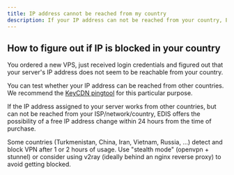 ```yaml
---
title: IP address cannot be reached from my country
description: If your IP address can not be reached from your country, EDIS offers a free IP address change within 24 hours of purchase.
---
```



## How to figure out if IP is blocked in your country

You ordered a new VPS, just received login credentials and figured out that your server's IP address does not seem to be reachable from your country.

You can test whether your IP address can be reached from other countries. We recommend the <a href="https://tools.keycdn.com/ping" target="_blank">KeyCDN pingtool</a> for this particular purpose.

If the IP address assigned to your server works from other countries, but can not be reached from your ISP/network/country, EDIS offers the possibility of a free IP address change within 24 hours from the time of purchase.

<CtaButton label='IP Address Change' link='./change-ip-address' />

<Note>
  Some countries (Turkmenistan, China, Iran, Vietnam, Russia, ...) detect and
  block VPN after 1 or 2 hours of usage. Use "stealth mode" (openvpn + stunnel)
  or consider using v2ray (ideally behind an nginx reverse proxy) to avoid
  getting blocked.
</Note>

<CtaButton
  label='OpenVPN + stunnel'
  link='https://www.perfect-privacy.com/en/manuals/linux_openvpn_stealth_stunnel'
  openInNewTab={true}
/>

<CtaButton label='v2ray' link='https://www.v2ray.com' openInNewTab={true} />

<CtaButton
  label='nginx reverse proxy'
  link='https://docs.nginx.com/nginx/admin-guide/web-server/reverse-proxy/'
  openInNewTab={true}
/>
